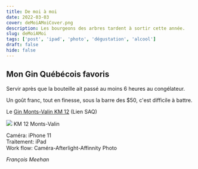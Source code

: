 ```yaml
---
title: De moi à moi
date: 2022-03-03
cover: deMoiAMoiCover.png
description: Les bourgeons des arbres tardent à sortir cette année.
slug: deMoiAMoi
tags: ['post', 'ipad', 'photo', 'dégustation', 'alcool']
draft: false
hide: false
---
```


## Mon Gin Québécois favoris 

Servir après que la bouteille ait passé au moins 6 heures au congélateur.

Un goût franc, tout en finesse, sous la barre des $50, c'est difficile à battre.

Le [Gin Monts-Valin KM 12](https://www.saq.com/en/13394918) (Lien SAQ)


<Flex>
  <Card width={[ 256, 320 ]} mx='auto'>
    <Image src='deMoiAMoi.png'/>
    <Text>
      KM 12 Monts-Valin
    </Text>
  </Card>
</Flex>


Caméra: iPhone 11 <br/>
Traitement: iPad <br/>
Work flow: Caméra-Afterlight-Affinnity Photo <br/>


*François Meehan*